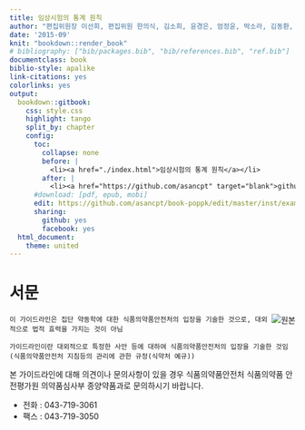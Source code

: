 ```yaml
---
title: 임상시험의 통계 원칙
author: "편집위원장 이선희, 편집위원 한의식, 김소희, 윤경은, 엄정윤, 박소라, 김동환, 전설희, 김미지 (의약품심사부 종양약품과)"
date: '2015-09'
knit: "bookdown::render_book"
# bibliography: ["bib/packages.bib", "bib/references.bib", "ref.bib"]
documentclass: book
biblio-style: apalike
link-citations: yes
colorlinks: yes
output:
  bookdown::gitbook:
    css: style.css
    highlight: tango
    split_by: chapter
    config:
      toc:
        collapse: none
        before: |
          <li><a href="./index.html">임상시험의 통계 원칙</a></li>
        after: |
          <li><a href="https://github.com/asancpt" target="blank">github.com/asancpt</a></li>
      #download: [pdf, epub, mobi]
      edit: https://github.com/asancpt/book-poppk/edit/master/inst/examples/%s
      sharing:
        github: yes
        facebook: yes
  html_document:
    theme: united
---
```


# 서문 {-}

[<img src="assets/cover.jpg" style="max-width:40%;min-width:40px;float:right;" alt="원본" />](http://www.nifds.go.kr/nifds/08_part/part03_c_b.jsp?mode=view&article_no=7038&pager.offset=0&board_no=167)

```block2
이 가이드라인은 집단 약동학에 대한 식품의약품안전처의 입장을 기술한 것으로, 대외적으로 법적 효력을 가지는 것이 아님
```

```block2
가이드라인이란 대외적으로 특정한 사안 등에 대하여 식품의약품안전처의 입장을 기술한 것임(식품의약품안전처 지침등의 관리에 관한 규정(식약처 예규))
```

본 가이드라인에 대해 의견이나 문의사항이 있을 경우 식품의약품안전처 식품의약품 안전평가원 의약품심사부 종양약품과로 문의하시기 바랍니다.

- 전화 : 043-719-3061
- 팩스 : 043-719-3050

